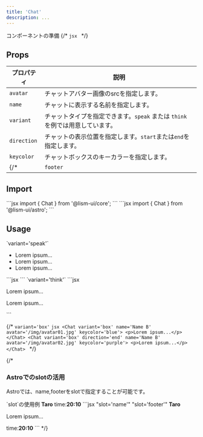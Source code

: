 ```yaml
---
title: 'Chat'
description: ...
---
```




<PreviewTitle>コンポーネントの準備</PreviewTitle>
<Preview>
	<PreviewCode slot='tab' label='React'>
	<script src="https://emgithub.com/embed-v2.js?target=https%3A%2F%2Fgithub.com%2Flism-ui%2Flism-ui%2Fblob%2F1763302b9ba2484f42c616d940de4063c27e98db%2Fapps%2Fdocs%2Fsrc%2Fcomponents%2Fex%2FChat%2Findex.jsx&style=default&type=code&showLineNumbers=on&showFileMeta=on&showCopy=on"></script>
	</PreviewCode>
	{/* <PreviewCode slot='tab' label='Astro'>
	```jsx
	```
	</PreviewCode> */}
	<PreviewCode slot='tab' label='SCSS'>
	<script src="https://emgithub.com/embed-v2.js?target=https%3A%2F%2Fgithub.com%2Flism-ui%2Flism-ui%2Fblob%2Fmain%2Fapps%2Fdocs%2Fsrc%2Fcomponents%2Fex%2FChat%2Fstyle.scss&style=default&type=code&showLineNumbers=on&showFileMeta=on&showCopy=on"></script>
	</PreviewCode>
</Preview>



## Props

| プロパティ | 説明 |
|---|---|
| `avatar` | チャットアバター画像のsrcを指定します。 |
| `name` | チャットに表示する名前を指定します。 |
| `variant` | チャットタイプを指定できます。`speak` または `think` を例では用意しています。|
| `direction` | チャットの表示位置を指定します。`start`または`end`を指定します。 |
| `keycolor` | チャットボックスのキーカラーを指定します。|
{/* | `footer` | チャット本文の下に表示するフッターテキストを指定できます。 | */}


## Import

<Preview>
	<PreviewCode slot='tab' label='React'>
```jsx
import { Chat } from '@lism-ui/core';
```
	</PreviewCode>
	<PreviewCode slot='tab' label='Astro'>
```jsx
import { Chat } from '@lism-ui/astro';
```
	</PreviewCode>
</Preview>


## Usage


<Preview>
	<PreviewTitle>`variant='speak'`</PreviewTitle>
	<PreviewArea resize p='20' _dir='rtl'>
		<Chat name='Taro' avatar='/img/avatar01.jpg' keycolor='green' footer='Footer text...'>
			<DammyText length='codes' />
			<DammyText length='s' />
		</Chat>
		<Chat direction='end' name='Hanako' avatar='/img/avatar02.jpg' keycolor='red' footer='Footer text...'>
			<DammyText length='codes' />
		</Chat>
		<Chat avatar='/img/avatar03.jpg' keycolor='blue'>
			<DammyText length='xs' />
			<ul>
				<li>Lorem ipsum...</li>
				<li>Lorem ipsum...</li>
				<li>Lorem ipsum...</li>
			</ul>
		</Chat>
	</PreviewArea>
	<PreviewCode>
		```jsx
		<Chat name='Taro' avatar='/img/avatar01.jpg' keycolor='green' footer='Footer text...'>
			<DammyText length='codes' />
			<DammyText length='s' />
		</Chat>
		<Chat direction='end' name='Hanako' avatar='/img/avatar02.jpg' keycolor='red' footer='Footer text...'>
			<DammyText length='codes' />
		</Chat>
		```
	</PreviewCode>
</Preview>


<Preview>
	<PreviewTitle>`variant='think'`</PreviewTitle>
	<PreviewArea resize p='20' _dir='rtl'>
		<Chat variant='think' name='Name B' avatar='/img/avatar01.jpg' keycolor='blue'>
			<DammyText length='codes' />
		</Chat>
		<Chat variant='think' direction='end' name='Name B' avatar='/img/avatar02.jpg' keycolor='purple'>
			<DammyText length='codes' />
		</Chat>
		<Chat variant='think' avatar='/img/avatar03.jpg' keycolor='blue'>
			<DammyText length='xs' />
		</Chat>
	</PreviewArea>
	<PreviewCode>
		```jsx
		<Chat variant='think' name='Name B' avatar='/img/avatar01.jpg' keycolor='blue'>
			<p>Lorem ipsum...</p>
		</Chat>
		<Chat variant='think' direction='end' name='Name B' avatar='/img/avatar02.jpg' keycolor='purple'>
			<p>Lorem ipsum...</p>
		</Chat>
		```
	</PreviewCode>
</Preview>

{/* <Preview>
	<PreviewTitle>`variant='box'`</PreviewTitle>
	<PreviewArea resize p='20' _dir='rtl'>
		<Chat variant='box' name='Name B' avatar='/img/avatar01.jpg' keycolor='blue'>
			<DammyText length='codes' />
		</Chat>
		<Chat variant='box' direction='end' name='Name B' avatar='/img/avatar02.jpg' keycolor='purple'>
			<DammyText length='codes' />
		</Chat>
		<Chat variant='box' avatar='/img/avatar03.jpg' keycolor='blue'>
			<DammyText length='xs' />
		</Chat>
	</PreviewArea>
	<PreviewCode>
		```jsx
		<Chat variant='box' name='Name B' avatar='/img/avatar01.jpg' keycolor='blue'>
			<p>Lorem ipsum...</p>
		</Chat>
		<Chat variant='box' direction='end' name='Name B' avatar='/img/avatar02.jpg' keycolor='purple'>
			<p>Lorem ipsum...</p>
		</Chat>
		```
	</PreviewCode>
</Preview> */}

{/* 
### Astroでのslotの活用

Astroでは、name,footerをslotで指定することが可能です。

<Preview>
	<PreviewTitle>`slot`の使用例</PreviewTitle>
	<PreviewArea resize p='20'>
		<Chat name='Name A' avatar='/img/avatar01.jpg' keycolor='green'>
			<b slot='name'>Taro</b>
			<DammyText length='codes' />
			<Fragment slot='footer'>time:<b>20:10</b></Fragment>
		</Chat>
	</PreviewArea>
	<PreviewCode>
		```jsx "slot='name'" "slot='footer'"
		<Chat name='Name A' avatar='/img/avatar01.jpg' keycolor='green'>
			<b slot='name'>Taro</b>
			<p>Lorem ipsum...</p>
			<Fragment slot='footer'>time:<b>20:10</b></Fragment>
		</Chat>
		```
	</PreviewCode>
</Preview>
 */}
